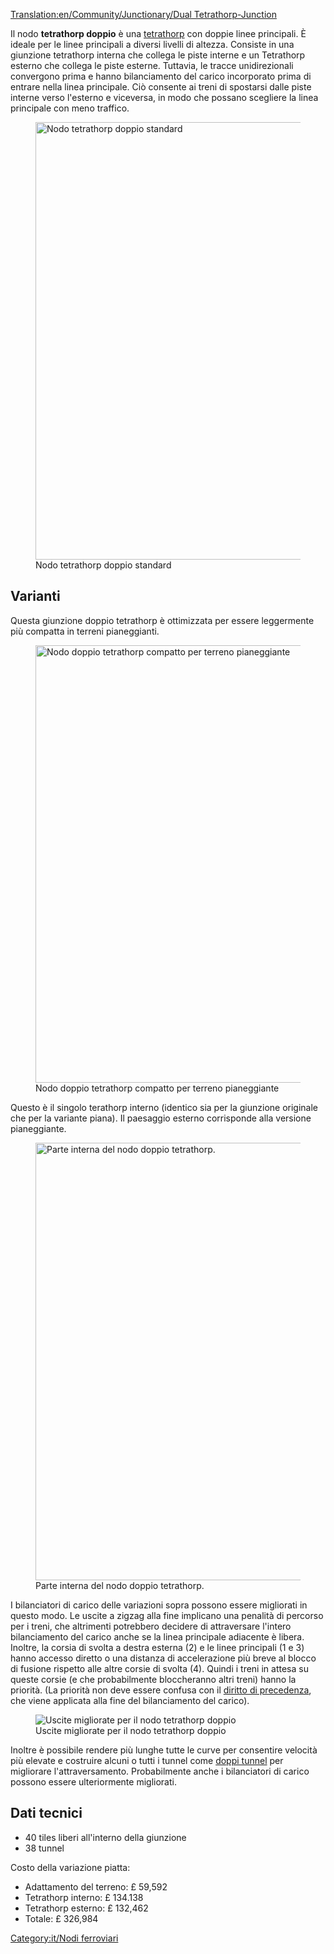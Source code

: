 [[Translation:en/Community/Junctionary/Dual Tetrathorp-Junction]]

{{it/Nodi ferroviari}}
Il nodo '''tetrathorp doppio''' è una [[it/Community/Junctionary/Tetrathorp|tetrathorp]] con doppie linee principali. È ideale per le linee principali a diversi livelli di altezza. Consiste in una giunzione tetrathorp interna che collega le piste interne e un Tetrathorp esterno che collega le piste esterne. Tuttavia, le tracce unidirezionali convergono prima e hanno bilanciamento del carico incorporato prima di entrare nella linea principale. Ciò consente ai treni di spostarsi dalle piste interne verso l'esterno e viceversa, in modo che possano scegliere la linea principale con meno traffico.

[[File:en/Dual Ttj orig.png|center|thumb|700px|Nodo tetrathorp doppio standard]]

{{it/Requisiti nodo|Circa £330,000|3|1|0|1,5|1|1|1|1|0|0|0||I treni guasti bloccano una sola linea.|
* Può gestire molti treni alla volta.
* Richiede la patch [[en/Archive/Manual/Settings/Build on slopes | building on slopes]] da abilitare (solo per le vecchie versioni di OpenTTD).
* Chiaramente strutturato, quindi probabilmente più facile da ricordare e da costruire rispetto alle giunzioni ugualmente grandi.
* Design modulare: puoi costruire prima le corsie interne, con poco spazio in più rispetto al singolo [[it/Community/Junctionary/Tetrathorp|nodo tetrathorp]] e aggiungere successivamente le corsie esterne.
'''Suggerimenti'''
* Inizia a costruire il singolo Tetrathorp interno (controlla se funziona) quindi espandi la giunzione verso l'esterno.
* Le corsie esterne per girare a destra possono essere facilmente allungate, in modo che possano contenere il tuo treno più lungo.
}}

==Varianti==
Questa giunzione doppio tetrathorp è ottimizzata per essere leggermente più compatta in terreni pianeggianti.

[[File:en/Dual Ttj flat.png|center|thumb|700px|Nodo doppio tetrathorp compatto per terreno pianeggiante]]

Questo è il singolo terathorp interno (identico sia per la giunzione originale che per la variante piana). Il paesaggio esterno corrisponde alla versione pianeggiante.

[[File:en/Dual Ttj part.png|center|thumb|700px|Parte interna del nodo doppio tetrathorp.]]

I bilanciatori di carico delle variazioni sopra possono essere migliorati in questo modo. Le uscite a zigzag alla fine implicano una penalità di percorso per i treni, che altrimenti potrebbero decidere di attraversare l'intero bilanciamento del carico anche se la linea principale adiacente è libera. Inoltre, la corsia di svolta a destra esterna (2) e le linee principali (1 e 3) hanno accesso diretto o una distanza di accelerazione più breve al blocco di fusione rispetto alle altre corsie di svolta (4). Quindi i treni in attesa su queste corsie (e che probabilmente bloccheranno altri treni) hanno la priorità. (La priorità non deve essere confusa con il [[en/Confluenza con priorità|diritto di precedenza]], che viene applicata alla fine del bilanciamento del carico).

[[File:en/Dual Ttj exits.png|center|frame|Uscite migliorate per il nodo tetrathorp doppio]]

Inoltre è possibile rendere più lunghe tutte le curve per consentire velocità più elevate e costruire alcuni o tutti i tunnel come [[it/Community/Junctionary/Doppi tunnel|doppi tunnel]] per migliorare l'attraversamento. Probabilmente anche i bilanciatori di carico possono essere ulteriormente migliorati.

==Dati tecnici==
* 40 tiles liberi all'interno della giunzione
* 38 tunnel
Costo della variazione piatta:
* Adattamento del terreno: £ 59,592
* Tetrathorp interno: £ 134.138
* Tetrathorp esterno: £ 132,462
* Totale: £ 326,984

[[Category:it/Nodi ferroviari]]